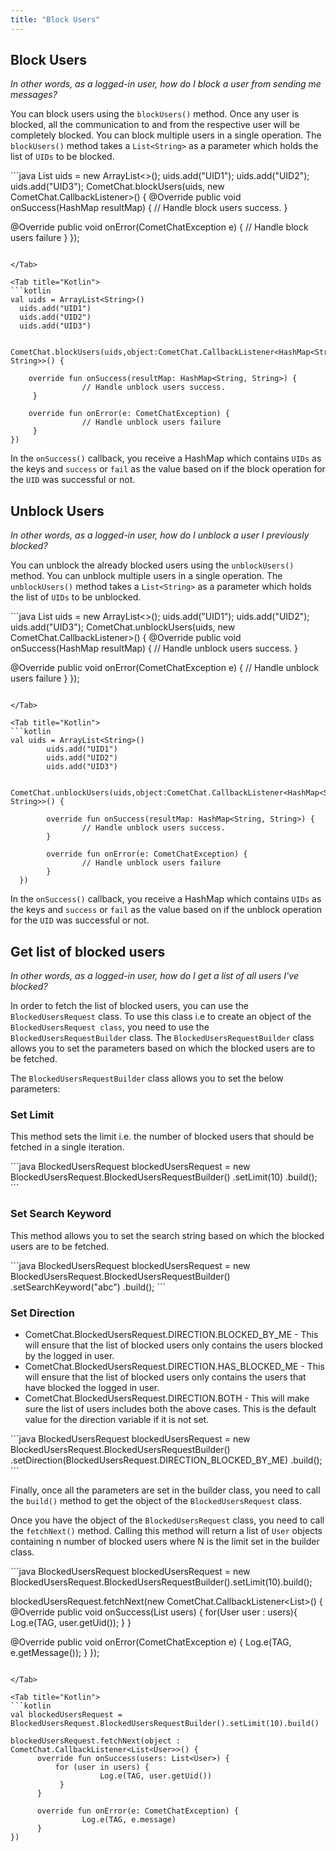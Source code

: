 ```yaml
---
title: "Block Users"
---
```




## Block Users

*In other words, as a logged-in user, how do I block a user from sending me messages?*

You can block users using the `blockUsers()` method. Once any user is blocked, all the communication to and from the respective user will be completely blocked. You can block multiple users in a single operation. The `blockUsers()` method takes a `List<String>` as a parameter which holds the list of `UIDs` to be blocked.

<Tabs>
<Tab title="Java">
```java
List<String > uids = new ArrayList<>();
uids.add("UID1");
uids.add("UID2");
uids.add("UID3");
CometChat.blockUsers(uids, new CometChat.CallbackListener<HashMap<String, String>>() {
  @Override
    public void onSuccess(HashMap<String, String> resultMap) {
    	// Handle block users success.
  }

  @Override
    public void onError(CometChatException e) {
    	// Handle block users failure
  }
});
```

</Tab>

<Tab title="Kotlin">
```kotlin
val uids = ArrayList<String>()
  uids.add("UID1")
  uids.add("UID2")
  uids.add("UID3")

 CometChat.blockUsers(uids,object:CometChat.CallbackListener<HashMap<String,     String>>() {
            
    override fun onSuccess(resultMap: HashMap<String, String>) {
                // Handle unblock users success.
     }

    override fun onError(e: CometChatException) {
                // Handle unblock users failure
     }
})
```

</Tab>

</Tabs>

In the `onSuccess()` callback, you receive a HashMap which contains `UIDs` as the keys and `success` or `fail` as the value based on if the block operation for the `UID` was successful or not.

## Unblock Users

*In other words, as a logged-in user, how do I unblock a user I previously blocked?*

You can unblock the already blocked users using the `unblockUsers()` method. You can unblock multiple users in a single operation. The `unblockUsers()` method takes a `List<String>` as a parameter which holds the list of `UIDs` to be unblocked.

<Tabs>
<Tab title="Java">
```java
List<String > uids = new ArrayList<>();
uids.add("UID1");
uids.add("UID2");
uids.add("UID3");
CometChat.unblockUsers(uids, new CometChat.CallbackListener<HashMap<String, String>>() {
  @Override
    public void onSuccess(HashMap<String, String> resultMap) {
    	// Handle unblock users success.
  }

  @Override
    public void onError(CometChatException e) {
    	// Handle unblock users failure
  }
});
```

</Tab>

<Tab title="Kotlin">
```kotlin
val uids = ArrayList<String>()
        uids.add("UID1")
        uids.add("UID2")
        uids.add("UID3")

        CometChat.unblockUsers(uids,object:CometChat.CallbackListener<HashMap<String, String>>() {

        override fun onSuccess(resultMap: HashMap<String, String>) {
                // Handle unblock users success.
        }

        override fun onError(e: CometChatException) {
                // Handle unblock users failure
        }
  })
```

</Tab>

</Tabs>

In the `onSuccess()` callback, you receive a HashMap which contains `UIDs` as the keys and `success` or `fail` as the value based on if the unblock operation for the `UID` was successful or not.

## Get list of blocked users

*In other words, as a logged-in user, how do I get a list of all users I've blocked?*

In order to fetch the list of blocked users, you can use the `BlockedUsersRequest` class. To use this class i.e to create an object of the `BlockedUsersRequest class`, you need to use the `BlockedUsersRequestBuilder` class. The `BlockedUsersRequestBuilder` class allows you to set the parameters based on which the blocked users are to be fetched.

The `BlockedUsersRequestBuilder` class allows you to set the below parameters:

### Set Limit

This method sets the limit i.e. the number of blocked users that should be fetched in a single iteration.

<Tabs>
<Tab title="Java">
```java
BlockedUsersRequest blockedUsersRequest = new BlockedUsersRequest.BlockedUsersRequestBuilder()
.setLimit(10)
.build();
```

</Tab>

</Tabs>

### Set Search Keyword

This method allows you to set the search string based on which the blocked users are to be fetched.

<Tabs>
<Tab title="Java">
```java
BlockedUsersRequest blockedUsersRequest = new BlockedUsersRequest.BlockedUsersRequestBuilder()
.setSearchKeyword("abc")
.build();
```

</Tab>

</Tabs>

### Set Direction

* CometChat.BlockedUsersRequest.DIRECTION.BLOCKED\_BY\_ME - This will ensure that the list of blocked users only contains the users blocked by the logged in user.
* CometChat.BlockedUsersRequest.DIRECTION.HAS\_BLOCKED\_ME - This will ensure that the list of blocked users only contains the users that have blocked the logged in user.
* CometChat.BlockedUsersRequest.DIRECTION.BOTH - This will make sure the list of users includes both the above cases. This is the default value for the direction variable if it is not set.

<Tabs>
<Tab title="Java">
```java
BlockedUsersRequest blockedUsersRequest = new BlockedUsersRequest.BlockedUsersRequestBuilder()
.setDirection(BlockedUsersRequest.DIRECTION_BLOCKED_BY_ME)
.build();
```

</Tab>

</Tabs>

Finally, once all the parameters are set in the builder class, you need to call the `build()` method to get the object of the `BlockedUsersRequest` class.

Once you have the object of the `BlockedUsersRequest` class, you need to call the `fetchNext()` method. Calling this method will return a list of `User` objects containing n number of blocked users where N is the limit set in the builder class.

<Tabs>
<Tab title="Java">
```java
BlockedUsersRequest blockedUsersRequest = new BlockedUsersRequest.BlockedUsersRequestBuilder().setLimit(10).build();

blockedUsersRequest.fetchNext(new CometChat.CallbackListener<List<User>>() {
  @Override
    public void onSuccess(List<User> users) {
    for(User user : users){
      Log.e(TAG, user.getUid());
    }
  }

  @Override
    public void onError(CometChatException e) {
    Log.e(TAG, e.getMessage());
  }
});
```

</Tab>

<Tab title="Kotlin">
```kotlin
val blockedUsersRequest = BlockedUsersRequest.BlockedUsersRequestBuilder().setLimit(10).build()

blockedUsersRequest.fetchNext(object : CometChat.CallbackListener<List<User>>() {
      override fun onSuccess(users: List<User>) {
          for (user in users) {
                    Log.e(TAG, user.getUid())
           }
      }

      override fun onError(e: CometChatException) {
                Log.e(TAG, e.message)
      }
})
```

</Tab>

</Tabs>

